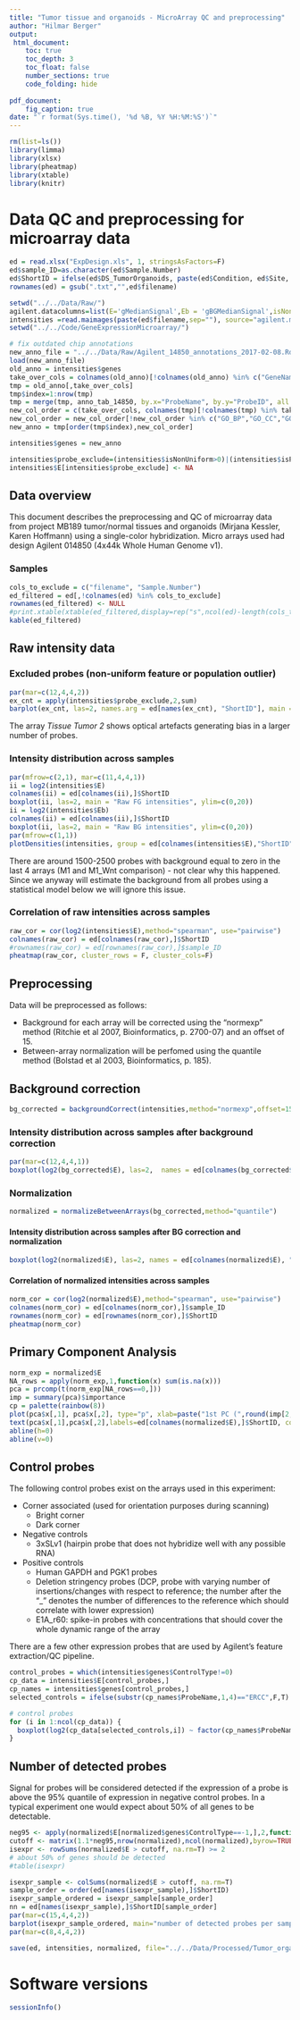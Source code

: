 ```yaml
---
title: "Tumor tissue and organoids - MicroArray QC and preprocessing"
author: "Hilmar Berger"
output: 
 html_document:
    toc: true
    toc_depth: 3
    toc_float: false
    number_sections: true
    code_folding: hide
    
pdf_document:
    fig_caption: true
date: "`r format(Sys.time(), '%d %B, %Y %H:%M:%S')`"
---
```


```r
rm(list=ls())
library(limma)
library(xlsx)
library(pheatmap)
library(xtable)
library(knitr)
```

# Data QC and preprocessing for microarray data

```r
ed = read.xlsx("ExpDesign.xls", 1, stringsAsFactors=F)
ed$sample_ID=as.character(ed$Sample.Number)
ed$ShortID = ifelse(ed$DS_TumorOrganoids, paste(ed$Condition, ed$Site, ed$patient), paste(ed$Condition, ed$Site, ed$patient, ed$Medium))
rownames(ed) = gsub(".txt","",ed$filename)

setwd("../../Data/Raw/")
agilent.datacolumns=list(E='gMedianSignal',Eb = 'gBGMedianSignal',isNonUniform='gIsFeatNonUnifOL', isPopOutlier='gIsFeatPopnOL');
intensities =read.maimages(paste(ed$filename,sep=""), source="agilent.median", green.only=TRUE, columns=agilent.datacolumns)
setwd("../../Code/GeneExpressionMicroarray/")

# fix outdated chip annotations
new_anno_file = "../../Data/Raw/Agilent_14850_annotations_2017-02-08.Rdata"
load(new_anno_file)
old_anno = intensities$genes
take_over_cols = colnames(old_anno)[!colnames(old_anno) %in% c("GeneName","Description","SystematicName")]
tmp = old_anno[,take_over_cols]
tmp$index=1:nrow(tmp)
tmp = merge(tmp, anno_tab_14850, by.x="ProbeName", by.y="ProbeID", all.x=T, sort=F)
new_col_order = c(take_over_cols, colnames(tmp)[!colnames(tmp) %in% take_over_cols])
new_col_order = new_col_order[!new_col_order %in% c("GO_BP","GO_CC","GO_MF")]
new_anno = tmp[order(tmp$index),new_col_order]

intensities$genes = new_anno
```


```r
intensities$probe_exclude=(intensities$isNonUniform>0)|(intensities$isPopOutlier>0)
intensities$E[intensities$probe_exclude] <- NA
```

## Data overview
This document describes the preprocessing and QC of microarray data from project MB189 tumor/normal tissues and organoids (Mirjana Kessler, Karen Hoffmann) using a single-color hybridization. 
Micro arrays used had design Agilent 014850 (4x44k Whole Human Genome v1). 

### Samples 
```r
cols_to_exclude = c("filename", "Sample.Number")
ed_filtered = ed[,!colnames(ed) %in% cols_to_exclude]
rownames(ed_filtered) <- NULL
#print.xtable(xtable(ed_filtered,display=rep("s",ncol(ed)-length(cols_to_exclude)+1), align=paste(c(rep("|l",ncol(ed)-length(cols_to_exclude)+1),"|"), collapse="")), type="html", file="" , include.rownames=F)
kable(ed_filtered)
```

## Raw intensity data

### Excluded probes (non-uniform feature or population outlier)

```r
par(mar=c(12,4,4,2))
ex_cnt = apply(intensities$probe_exclude,2,sum)
barplot(ex_cnt, las=2, names.arg = ed[names(ex_cnt), "ShortID"], main = "number of excluded probes/sample")
```

The array *Tissue Tumor 2* shows optical artefacts generating bias in a larger number of probes. 

### Intensity distribution across samples
```r
par(mfrow=c(2,1), mar=c(11,4,4,1))
ii = log2(intensities$E)
colnames(ii) = ed[colnames(ii),]$ShortID
boxplot(ii, las=2, main = "Raw FG intensities", ylim=c(0,20))
ii = log2(intensities$Eb)
colnames(ii) = ed[colnames(ii),]$ShortID
boxplot(ii, las=2, main = "Raw BG intensities", ylim=c(0,20))
par(mfrow=c(1,1))
plotDensities(intensities, group = ed[colnames(intensities$E),"ShortID"], legend="topright", main="Intensity distribution by experiment run ID")

```

There are around 1500-2500 probes with background equal to zero in the last 4 arrays (M1 and M1_Wnt comparison) - not clear why this happened. Since we anyway will estimate the background from all probes using a statistical model below we will ignore this issue. 

### Correlation of raw intensities across samples
```r
raw_cor = cor(log2(intensities$E),method="spearman", use="pairwise")
colnames(raw_cor) = ed[colnames(raw_cor),]$ShortID
#rownames(raw_cor) = ed[rownames(raw_cor),]$sample_ID
pheatmap(raw_cor, cluster_rows = F, cluster_cols=F)
```

## Preprocessing

Data will be preprocessed as follows:

* Background for each array will be corrected using the "normexp" method (Ritchie et al 2007, Bioinformatics, p. 2700-07) and an offset of 15.
* Between-array normalization will be perfomed using the quantile method (Bolstad et al 2003, Bioinformatics, p. 185).

## Background correction
```r
bg_corrected = backgroundCorrect(intensities,method="normexp",offset=15)
```

### Intensity distribution across samples after background correction
```r
par(mar=c(12,4,4,1))
boxplot(log2(bg_corrected$E), las=2,  names = ed[colnames(bg_corrected$E), "ShortID"], main = "BG-corrected FG intensities", ylim=c(-2,20))
```


### Normalization

```r
normalized = normalizeBetweenArrays(bg_corrected,method="quantile")
```

#### Intensity distribution across samples after BG correction and normalization
```r
boxplot(log2(normalized$E), las=2, names = ed[colnames(normalized$E), "ShortID"],main = "Normalized FG intensities", ylim=c(-2,20))
```

#### Correlation of normalized intensities across samples

```r
norm_cor = cor(log2(normalized$E),method="spearman", use="pairwise")
colnames(norm_cor) = ed[colnames(norm_cor),]$sample_ID
rownames(norm_cor) = ed[rownames(norm_cor),]$ShortID
pheatmap(norm_cor)
```

## Primary Component Analysis

```r
norm_exp = normalized$E
NA_rows = apply(norm_exp,1,function(x) sum(is.na(x)))
pca = prcomp(t(norm_exp[NA_rows==0,]))
imp = summary(pca)$importance
cp = palette(rainbow(8))
plot(pca$x[,1], pca$x[,2], type="p", xlab=paste("1st PC (",round(imp[2,1],2)*100 ,"% var explained)",sep="" ), ylab=paste("2nd PC (",round(imp[2,2],2)*100 ,"% var explained)",sep="" ), main="PCA on normalized expression data", xlim=c(min(pca$x[,1])*1.5,max(pca$x[,1])*4))
text(pca$x[,1],pca$x[,2],labels=ed[colnames(normalized$E),]$ShortID, col=cp[as.numeric(as.factor(ed[colnames(normalized$E),]$Condition))], adj=-0.05)
abline(h=0)
abline(v=0)
```

## Control probes

The following control probes exist on the arrays used in this experiment:

* Corner associated (used for orientation purposes during scanning)
  * Bright corner 
  * Dark corner 
* Negative controls
  * 3xSLv1 (hairpin probe that does not hybridize well with any possible RNA)
* Positive controls
  * Human GAPDH and PGK1 probes
  * Deletion stringency probes (DCP, probe with varying number of insertions/changes with respect to reference; the number after the "_" denotes the number of differences to the reference which should correlate with lower expression)
  * E1A_r60: spike-in probes with concentrations that should cover the whole dynamic range of the array

There are a few other expression probes that are used by Agilent's feature extraction/QC pipeline. 

```r
control_probes = which(intensities$genes$ControlType!=0)
cp_data = intensities$E[control_probes,]
cp_names = intensities$genes[control_probes,]
selected_controls = ifelse(substr(cp_names$ProbeName,1,4)=="ERCC",F,T)

# control probes
for (i in 1:ncol(cp_data)) {
  boxplot(log2(cp_data[selected_controls,i]) ~ factor(cp_names$ProbeName[selected_controls]),las=2, main=paste("Sample",i), outline=F)
}
```

## Number of detected probes
Signal for probes will be considered detected if the expression of a probe is above the 95% quantile of expression in negative control probes. 
In a typical experiment one would expect about 50% of all genes to be detectable.

```r
neg95 <- apply(normalized$E[normalized$genes$ControlType==-1,],2,function(x) quantile(x,p=0.95, na.rm=T))
cutoff <- matrix(1.1*neg95,nrow(normalized),ncol(normalized),byrow=TRUE)
isexpr <- rowSums(normalized$E > cutoff, na.rm=T) >= 2
# about 50% of genes should be detected
#table(isexpr)
```

```r
isexpr_sample <- colSums(normalized$E > cutoff, na.rm=T)
sample_order = order(ed[names(isexpr_sample),]$ShortID)
isexpr_sample_ordered = isexpr_sample[sample_order]
nn = ed[names(isexpr_sample),]$ShortID[sample_order]
par(mar=c(15,4,4,2))
barplot(isexpr_sample_ordered, main="number of detected probes per sample", las=2, names.arg=nn)
par(mar=c(8,4,4,2))
```

```r
save(ed, intensities, normalized, file="../../Data/Processed/Tumor_organoids_micro_array_preprocessed_data.Rdata")
```

# Software versions

```r
sessionInfo()
```

